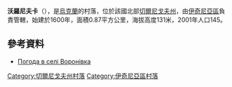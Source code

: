 {{coord|50|48|32|N|32|17|12|E|scale:100000|display=title}}

'''沃羅尼夫卡'''（{{lang-uk|Воронівка}}），是[[烏克蘭|烏克蘭]]的村落，位於該國北部[[切爾尼戈夫州|切爾尼戈夫州]]，由[[伊奇尼亞區|伊奇尼亞區]]負責管轄，始建於1600年，面積0.87平方公里，海拔高度131米，2001年人口145。

==參考資料==
* [http://weather.in.ua/ua/chernigovskaja/4614 Погода в селі Воронівка] {{Wayback|url=http://weather.in.ua/ua/chernigovskaja/4614 |date=20111220101353 }}

[[Category:切爾尼戈夫州村落|Category:切爾尼戈夫州村落]]
[[Category:伊奇尼亞區村落|Category:伊奇尼亞區村落]]


{{Chernihiv-geo-stub}}